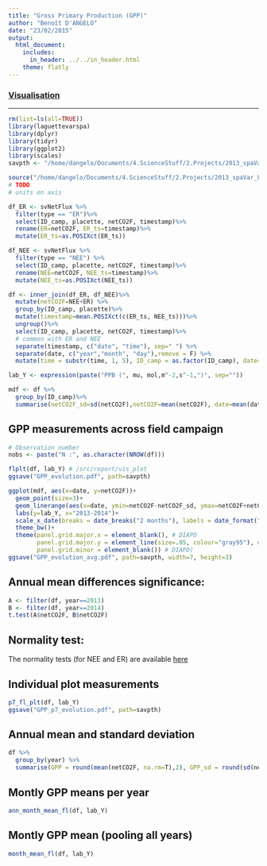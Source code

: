 ```yaml
---
title: "Gross Primary Production (GPP)"
author: "Benoît D'ANGELO"
date: "23/02/2015"
output:
  html_document:
    includes:
      in_header: ../../in_header.html
    theme: flatly
---
```


<h3><a href="../vis_toc.html"> Visualisation </a></h3>
  
***

```r
rm(list=ls(all=TRUE))
library(laguettevarspa)
library(dplyr)
library(tidyr)
library(ggplot2)
library(scales)
savpth <- "/home/dangelo/Documents/4.ScienceStuff/2.Projects/2013_spaVar_LG/graphs/visualisation"

source("/home/dangelo/Documents/4.ScienceStuff/2.Projects/2013_spaVar_LG/src/report/vis_plot.R")
# TODO
# units on axis

```


```r
df_ER <- svNetFlux %>%
  filter(type == "ER")%>%
  select(ID_camp, placette, netCO2F, timestamp)%>%
  rename(ER=netCO2F, ER_ts=timestamp)%>%
  mutate(ER_ts=as.POSIXct(ER_ts))

df_NEE <- svNetFlux %>%
  filter(type == "NEE") %>%
  select(ID_camp, placette, netCO2F, timestamp)%>%
  rename(NEE=netCO2F, NEE_ts=timestamp)%>%
  mutate(NEE_ts=as.POSIXct(NEE_ts))

df <- inner_join(df_ER, df_NEE)%>%
  mutate(netCO2F=NEE+ER) %>%
  group_by(ID_camp, placette)%>%
  mutate(timestamp=mean.POSIXct(c(ER_ts, NEE_ts)))%>%
  ungroup()%>%
  select(ID_camp, placette, netCO2F, timestamp)%>%
  # common with ER and NEE
  separate(timestamp, c("date", "time"), sep=" ") %>%
  separate(date, c("year","month", "day"),remove = F) %>%
  mutate(time = substr(time, 1, 5), ID_camp = as.factor(ID_camp), date=as.Date(date))

lab_Y <- expression(paste("PPB (", mu, mol,m^-2,s^-1,")", sep=""))

mdf <- df %>%
  group_by(ID_camp)%>%
  summarise(netCO2F_sd=sd(netCO2F),netCO2F=mean(netCO2F), date=mean(date))
```

## GPP measurements across field campaign
```r
# Observation number
nobs <- paste("N :", as.character(NROW(df)))

flplt(df, lab_Y) # /src/report/vis_plot
ggsave("GPP_evolution.pdf", path=savpth)

ggplot(mdf, aes(x=date, y=netCO2F))+
  geom_point(size=3)+
  geom_linerange(aes(x=date, ymin=netCO2F-netCO2F_sd, ymax=netCO2F+netCO2F_sd))+
  labs(y=lab_Y, x="2013-2014")+
  scale_x_date(breaks = date_breaks("2 months"), labels = date_format("%b"))+
  theme_bw()+
  theme(panel.grid.major.x = element_blank(), # DIAPO
        panel.grid.major.y = element_line(size=.05, colour="gray95"), # DIAPO
        panel.grid.minor = element_blank()) # DIAPO)
ggsave("GPP_evolution_avg.pdf", path=savpth, width=7, height=3)

```

## Annual mean differences significance:

```r
A <- filter(df, year==2013)
B <- filter(df, year==2014)
t.test(A$netCO2F, B$netCO2F)
```

## Normality test:

The normality tests (for NEE and ER) are available [here](flux_norm_test.html)

## Individual plot measurements

```r
p7_fl_plt(df, lab_Y)
ggsave("GPP_p7_evolution.pdf", path=savpth)
```

## Annual mean and standard deviation
```r
df %>%
  group_by(year) %>%
  summarise(GPP = round(mean(netCO2F, na.rm=T),2), GPP_sd = round(sd(netCO2F, na.rm=T),2))
```

## Montly GPP means per year

```r
ann_month_mean_fl(df, lab_Y)
```

## Montly GPP mean (pooling all years)

```r
month_mean_fl(df, lab_Y)
```

